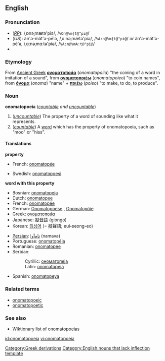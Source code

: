 {{wikipedia}}
==English==


===Pronunciation===
*(''[[RP]]''): /ˌɒnəˌmætə'piə/, /<tt>%Qn@%m{t@"pi@</tt>/
*(''US''): än'ə-măt'ə-pēʹə, /ˌɑːnəˌmætə'piə/, /<tt>%A:n@%m{t@"pi@</tt>/ ''or'' än'ə-mät'ə-pēʹə, /ˌɑːnəˌmɑːtə'piə/, /<tt>%A:n@%mA:t@"pi@</tt>/
*{{audio|en-us-onomatopoeia.ogg|Audio (US)}}

===Etymology===
From [[Ancient Greek]] '''[[ονοματοποιία]]''' (''onomatopoiia'') "the coining of a word in imitation of a sound", from '''[[ονοματοποιέω]]''' (''onomatopoieo'') "to coin names", from '''[[όνομα]]''' (''onoma'') "name" + '''[[ποιέω]]''' (''poieo'') "to make, to do, to produce".
===Noun===
'''onomatopoeia''' (''[[countable]] and [[uncountable]]'')

#(''[[uncountable]]'') The property of a word of sounding like what it represents.
#(''[[countable]]'') A [[word]] which has the property of onomatopoeia, such as "moo" or "hiss".

====Translations====

'''property'''
{{top}}
*French: [[onomatopée]] {{f}}
{{mid}}
*Swedish: [[onomatopoesi]]
{{bottom}}

'''word with this property'''
{{top}}
*Bosnian: [[onomatopeja#Bosnian|onomatopeja]] {{f}}
*Dutch: [[onomatopee]]
*French: [[onomatopée]] {{f}}
*German: [[Onomatopoese]] {{f}}, [[Onomatopöie]] {{f}}
*Greek: [[ονοματοποιία]] {{f}}
*Japanese: [[擬音語]] {giongo)
*Korean: [[의성어]] (= 擬聲語; eui-seong-eo)
{{mid}}
*[[Persian]]: [[نام‌آوا]] (namava)
*Portuguese: [[onomatopéia]]
*Romanian: [[onomatopee]] {{f}}
*Serbian:
*:Cyrillic: [[ономатопеја#Serbian|ономатопеја]] {{f}}
*:Latin: [[onomatopeja#Serbian|onomatopeja]] {{f}}
*Spanish: [[onomatopeya]]
{{bottom}}

===Related terms===
*[[onomatopoeic]]
*[[onomatopoetic]]

===See also===
*Wiktionary list of [[:Category:Onomatopoeia|onomatopoeias]]


[[Category:Greek derivations]]
[[Category:English nouns that lack inflection template]]

[[id:onomatopoeia]]
[[vi:onomatopoeia]]
